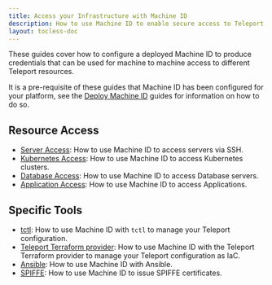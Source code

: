 ```yaml
---
title: Access your Infrastructure with Machine ID
description: How to use Machine ID to enable secure access to Teleport resources.
layout: tocless-doc
---
```


These guides cover how to configure a deployed Machine ID to produce credentials
that can be used for machine to machine access to different Teleport resources.

It is a pre-requisite of these guides that Machine ID has been configured for
your platform, see the [Deploy Machine ID](./deployment.mdx) guides for information
on how to do so.

## Resource Access

- [Server Access](./access-guides/ssh.mdx): How to use Machine ID to access servers via SSH.
- [Kubernetes Access](./access-guides/kubernetes.mdx): How to use Machine ID to access Kubernetes clusters.
- [Database Access](./access-guides/databases.mdx): How to use Machine ID to access Database servers.
- [Application Access](./access-guides/applications.mdx): How to use Machine ID to access Applications.

## Specific Tools

- [tctl](./access-guides/tctl.mdx): How to use Machine ID with `tctl` to manage your Teleport configuration.
- [Teleport Terraform provider](../../admin-guides/infrastructure-as-code/terraform-provider/dedicated-server.mdx): How to use Machine ID with the Teleport Terraform provider to manage your Teleport configuration as IaC.
- [Ansible](./access-guides/ansible.mdx): How to use Machine ID with Ansible.
- [SPIFFE](./workload-identity/getting-started.mdx): How to use Machine ID to issue SPIFFE certificates.
